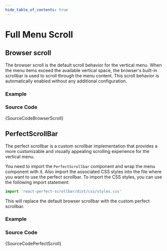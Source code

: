 ```yaml
---
hide_table_of_contents: true
---
```



# Full Menu Scroll

## Browser scroll

The browser scroll is the default scroll behavior for the vertical menu. When the menu items exceed the available vertical space, the browser's built-in scrollbar is used to scroll through the menu content. This scroll behavior is automatically enabled without any additional configuration.

### Example

<IframeWindow url='https://demos.themeselection.com/materio-mui-react-nextjs-admin-template/demo-1/en/menu-examples/vertical-menu/menu-scroll/full/browser-scroll' />

### Source Code

<TsToJsCodeSnippet>{SourceCodeBrowserScroll}</TsToJsCodeSnippet>

## PerfectScrollBar

The perfect scrollbar is a custom scrollbar implementation that provides a more customizable and visually appealing scrolling experience for the vertical menu.

You need to import the `PerfectScrollbar` component and wrap the menu component with it. Also import the associated CSS styles into the file where you want to use the perfect scrollbar. To import the CSS styles, you can use the following import statement:

```ts
import 'react-perfect-scrollbar/dist/css/styles.css'
```

This will replace the default browser scrollbar with the custom perfect scrollbar.

### Example

<IframeWindow url='https://demos.themeselection.com/materio-mui-react-nextjs-admin-template/demo-1/en/menu-examples/vertical-menu/menu-scroll/full/perfect-scroll' />

### Source Code

<TsToJsCodeSnippet>{SourceCodePerfectScroll}</TsToJsCodeSnippet>
